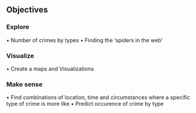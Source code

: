 
## Objectives

### Explore
• Number of crimes by types
• Finding the ‘spiders in the web’


### Visualize
• Create a maps and Visualizations


### Make sense
• Find combinations of location, time and circumstances where a specific type of crime is more like
• Predict occurence of crime by type
